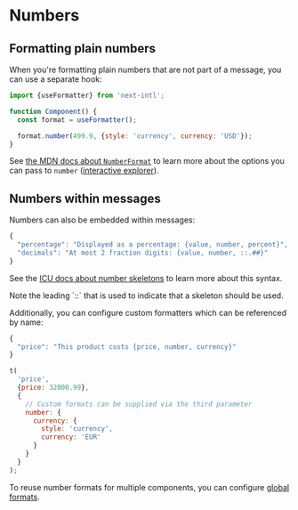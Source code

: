 
# Numbers

## Formatting plain numbers

When you're formatting plain numbers that are not part of a message, you can use a separate hook:

```js
import {useFormatter} from 'next-intl';

function Component() {
  const format = useFormatter();

  format.number(499.9, {style: 'currency', currency: 'USD'});
}
```

See [the MDN docs about `NumberFormat`](https://developer.mozilla.org/en-US/docs/Web/JavaScript/Reference/Global_Objects/Intl/NumberFormat#Using_options) to learn more about the options you can pass to `number` ([interactive explorer](https://www.intl-explorer.com/NumberFormat/Currency)).

## Numbers within messages

Numbers can also be embedded within messages:

```js
{
  "percentage": "Displayed as a percentage: {value, number, percent}",
  "decimals": "At most 2 fraction digits: {value, number, ::.##}"
}
```

See the [ICU docs about number skeletons](https://unicode-org.github.io/icu/userguide/format_parse/numbers/skeletons.html) to learn more about this syntax.

<Callout>
  Note the leading `::` that is used to indicate that a skeleton should be used.
</Callout>

Additionally, you can configure custom formatters which can be referenced by name:

```js
{
  "price": "This product costs {price, number, currency}"
}
```

```js
t(
  'price',
  {price: 32000.99},
  {
    // Custom formats can be supplied via the third parameter
    number: {
      currency: {
        style: 'currency',
        currency: 'EUR'
      }
    }
  }
);
```

To reuse number formats for multiple components, you can configure [global formats](/docs/usage/configuration#global-formats).
